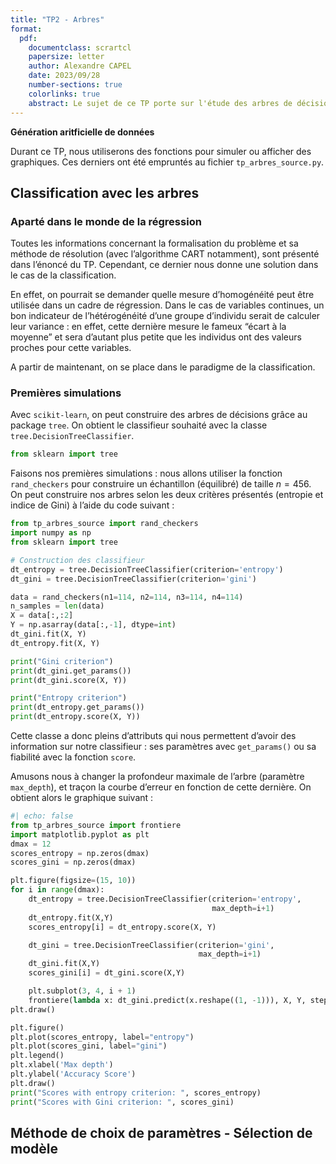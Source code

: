 ```yaml
---
title: "TP2 - Arbres"
format:
  pdf:
    documentclass: scrartcl
    papersize: letter
    author: Alexandre CAPEL
    date: 2023/09/28
    number-sections: true
    colorlinks: true
    abstract: Le sujet de ce TP porte sur l'étude des arbres de décisions (ou decision tree). Nous allons apprendre à générer nos premiers arbres à partir de données simulées et enregistrées (du package `scikit-learn`) et à faire de la sélection de modèle. 
---
```


**Génération aritficielle de données**

Durant ce TP, nous utiliserons des fonctions pour simuler ou afficher des graphiques. Ces derniers ont été empruntés au fichier `tp_arbres_source.py`.

## Classification avec les arbres

### Aparté dans le monde de la régression 
Toutes les informations concernant la formalisation du problème et sa méthode de résolution (avec l'algorithme CART notamment), sont présenté dans l'énoncé du TP. Cependant, ce dernier nous donne une solution dans le cas de la classification.

En effet, on pourrait se demander quelle mesure d'homogénéité peut être utilisée dans un cadre de régression. Dans le cas de variables continues, un bon indicateur de l'hétérogénéité d'une groupe d'individu serait de calculer leur variance : en effet, cette dernière mesure le fameux "écart à la moyenne" et sera d'autant plus petite que les individus ont des valeurs proches pour cette variables. 

A partir de maintenant, on se place dans le paradigme de la classification. 

### Premières simulations

Avec `scikit-learn`, on peut construire des arbres de décisions grâce au package `tree`. On obtient le classifieur souhaité avec la classe `tree.DecisionTreeClassifier`.

```python
from sklearn import tree
```

Faisons nos premières simulations : nous allons utiliser la fonction `rand_checkers` pour construire un échantillon (équilibré) de taille $n=456$. On peut construire nos arbres selon les deux critères présentés (entropie et indice de Gini) à l'aide du code suivant : 

```python
from tp_arbres_source import rand_checkers
import numpy as np
from sklearn import tree

# Construction des classifieur
dt_entropy = tree.DecisionTreeClassifier(criterion='entropy')
dt_gini = tree.DecisionTreeClassifier(criterion='gini')

data = rand_checkers(n1=114, n2=114, n3=114, n4=114)
n_samples = len(data)
X = data[:,:2]
Y = np.asarray(data[:,-1], dtype=int)
dt_gini.fit(X, Y)
dt_entropy.fit(X, Y)

print("Gini criterion")
print(dt_gini.get_params())
print(dt_gini.score(X, Y))

print("Entropy criterion")
print(dt_entropy.get_params())
print(dt_entropy.score(X, Y))
```

Cette classe a donc pleins d'attributs qui nous permettent d'avoir des information sur notre classifieur : ses paramètres avec `get_params()` ou sa fiabilité avec la fonction `score`. 

Amusons nous à changer la profondeur maximale de l'arbre (paramètre `max_depth`), et traçon la courbe d'erreur en fonction de cette dernière. On obtient alors le graphique suivant : 

```python
#| echo: false
from tp_arbres_source import frontiere
import matplotlib.pyplot as plt
dmax = 12
scores_entropy = np.zeros(dmax)
scores_gini = np.zeros(dmax)

plt.figure(figsize=(15, 10))
for i in range(dmax):
    dt_entropy = tree.DecisionTreeClassifier(criterion='entropy', 
                                             max_depth=i+1)
    dt_entropy.fit(X,Y)
    scores_entropy[i] = dt_entropy.score(X, Y)

    dt_gini = tree.DecisionTreeClassifier(criterion='gini', 
                                          max_depth=i+1)
    dt_gini.fit(X,Y)
    scores_gini[i] = dt_gini.score(X,Y)

    plt.subplot(3, 4, i + 1)
    frontiere(lambda x: dt_gini.predict(x.reshape((1, -1))), X, Y, step=50, samples=False)
plt.draw()

plt.figure()
plt.plot(scores_entropy, label="entropy")
plt.plot(scores_gini, label="gini")
plt.legend()
plt.xlabel('Max depth')
plt.ylabel('Accuracy Score')
plt.draw()
print("Scores with entropy criterion: ", scores_entropy)
print("Scores with Gini criterion: ", scores_gini)
```



## Méthode de choix de paramètres - Sélection de modèle